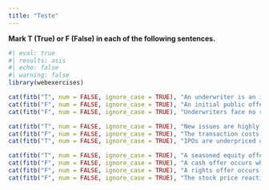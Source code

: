 ```yaml
---
title: "Teste"
---
```



**Mark T (True) or F (False) in each of the following sentences.**

::: {.webex-check .webex-box}

```r
#| eval: true
#| results: asis
#| echo: false
#| warning: false
library(webexercises)

cat(fitb("T", num = FALSE, ignore_case = TRUE), "An underwriter is an investment bank that manages the IPO process and helps the company sell its stock.", "\n\n")
cat(fitb("F", num = FALSE, ignore_case = TRUE), "An initial public offering (IPO) is not necessarily the first time a company sells its stock to the public.", "\n\n")
cat(fitb("F", num = FALSE, ignore_case = TRUE), "Underwriters face no risk during an IPO, so that a greenshoe provision is usually not necessary.", "\n\n")

cat(fitb("T", num = FALSE, ignore_case = TRUE), "New issues are highly cyclical.", "\n\n")
cat(fitb("F", num = FALSE, ignore_case = TRUE), "The transaction costs of an IPO are usually low.", "\n\n")
cat(fitb("T", num = FALSE, ignore_case = TRUE), "IPOs are underpriced on average.", "\n\n")

cat(fitb("T", num = FALSE, ignore_case = TRUE), "A seasoned equity offering (SEO) is the sale of stock by a company that is already publicly traded.", "\n\n")
cat(fitb("F", num = FALSE, ignore_case = TRUE), "A cash offer occurs when new shares are offered only to existing shareholders.", "\n\n")
cat(fitb("F", num = FALSE, ignore_case = TRUE), "A rights offer occurs when new shares are sold to investors at large.", "\n\n")
cat(fitb("F", num = FALSE, ignore_case = TRUE), "The stock price reaction to an SEO is positive on average.", "\n\n")

```

:::
